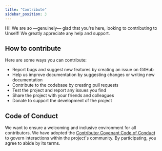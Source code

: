 ```yaml
---
title: "Contribute"
sidebar_position: 3
---
```


Hi! We are so —genuinely— glad that you're here, looking to contributing to Unself! 
We greatly appreciate any help and support. 

## How to contribute

Here are some ways you can contribute:

- Report bugs and suggest new features by creating an issue on GitHub
- Help us improve documentation by suggesting changes or writing new documentation
- Contribute to the codebase by creating pull requests
- Test the project and report any issues you find
- Share the project with your friends and colleagues
- Donate to support the development of the project

## Code of Conduct

We want to ensure a welcoming and inclusive environment for all contributors. We have adopted the [Contributor Covenant Code of Conduct](https://www.contributor-covenant.org/version/2/0/code_of_conduct/) to govern interactions within the project's community. By participating, you agree to abide by its terms.